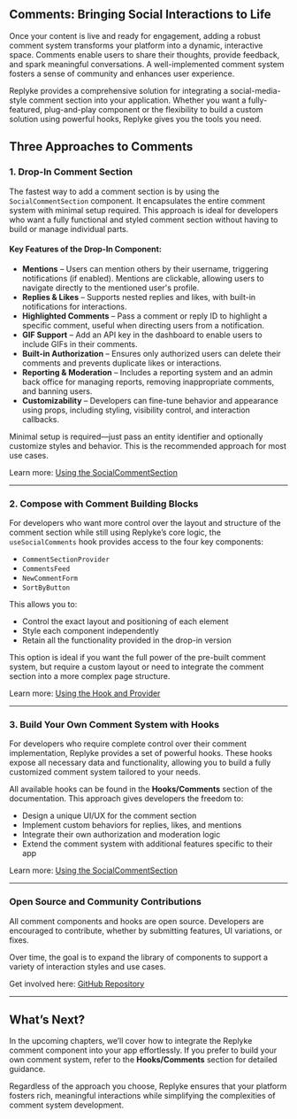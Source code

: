 ## Comments: Bringing Social Interactions to Life

Once your content is live and ready for engagement, adding a robust comment system transforms your platform into a dynamic, interactive space. Comments enable users to share their thoughts, provide feedback, and spark meaningful conversations. A well-implemented comment system fosters a sense of community and enhances user experience.

Replyke provides a comprehensive solution for integrating a social-media-style comment section into your application. Whether you want a fully-featured, plug-and-play component or the flexibility to build a custom solution using powerful hooks, Replyke gives you the tools you need.

## Three Approaches to Comments

### 1. Drop-In Comment Section

The fastest way to add a comment section is by using the `SocialCommentSection` component. It encapsulates the entire comment system with minimal setup required. This approach is ideal for developers who want a fully functional and styled comment section without having to build or manage individual parts.

#### Key Features of the Drop-In Component:

- **Mentions** – Users can mention others by their username, triggering notifications (if enabled). Mentions are clickable, allowing users to navigate directly to the mentioned user's profile.
- **Replies & Likes** – Supports nested replies and likes, with built-in notifications for interactions.
- **Highlighted Comments** – Pass a comment or reply ID to highlight a specific comment, useful when directing users from a notification.
- **GIF Support** – Add an API key in the dashboard to enable users to include GIFs in their comments.
- **Built-in Authorization** – Ensures only authorized users can delete their comments and prevents duplicate likes or interactions.
- **Reporting & Moderation** – Includes a reporting system and an admin back office for managing reports, removing inappropriate comments, and banning users.
- **Customizability** – Developers can fine-tune behavior and appearance using props, including styling, visibility control, and interaction callbacks.

Minimal setup is required—just pass an entity identifier and optionally customize styles and behavior. This is the recommended approach for most use cases.

Learn more: [Using the SocialCommentSection](./comments/social-comment-section)

---

### 2. Compose with Comment Building Blocks

For developers who want more control over the layout and structure of the comment section while still using Replyke’s core logic, the `useSocialComments` hook provides access to the four key components:

- `CommentSectionProvider`
- `CommentsFeed`
- `NewCommentForm`
- `SortByButton`

This allows you to:

- Control the exact layout and positioning of each element
- Style each component independently
- Retain all the functionality provided in the drop-in version

This option is ideal if you want the full power of the pre-built comment system, but require a custom layout or need to integrate the comment section into a more complex page structure.

Learn more: [Using the Hook and Provider](./comments/provider-and-hook)

---

### 3. Build Your Own Comment System with Hooks

For developers who require complete control over their comment implementation, Replyke provides a set of powerful hooks. These hooks expose all necessary data and functionality, allowing you to build a fully customized comment system tailored to your needs.

All available hooks can be found in the **Hooks/Comments** section of the documentation. This approach gives developers the freedom to:

- Design a unique UI/UX for the comment section
- Implement custom behaviors for replies, likes, and mentions
- Integrate their own authorization and moderation logic
- Extend the comment system with additional features specific to their app

Learn more: [Using the SocialCommentSection](./hooks)

---

### Open Source and Community Contributions

All comment components and hooks are open source. Developers are encouraged to contribute, whether by submitting features, UI variations, or fixes.

Over time, the goal is to expand the library of components to support a variety of interaction styles and use cases.

Get involved here: [GitHub Repository](https://github.com/replyke/monorepo)

---

## What’s Next?

In the upcoming chapters, we’ll cover how to integrate the Replyke comment component into your app effortlessly. If you prefer to build your own comment system, refer to the **Hooks/Comments** section for detailed guidance.

Regardless of the approach you choose, Replyke ensures that your platform fosters rich, meaningful interactions while simplifying the complexities of comment system development.